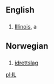 ==English==

==={{Abbreviation}}===
#[[Illinois]], a {{USstate}}

==Norwegian==
==={{Abbreviation}}===
#[[idrettslag]]

[[pl:IL]]